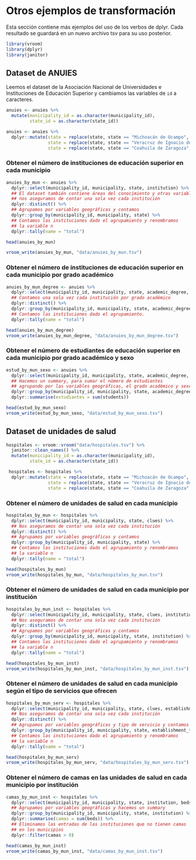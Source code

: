 # Otros ejemplos de transformación

Esta sección contiene más ejemplos del uso de los verbos de dplyr. Cada resultado se guardará en un
nuevo archivo tsv para su uso posterior. 

```r
library(vroom)
library(dplyr)
library(janitor)
```

## Dataset de ANUIES 

Leemos el dataset de la Asociación Nacional de Universidades e Instituciones de Educación Superior y 
cambiamos las variables de `id` a caracteres. 

```r
anuies <- anuies %>%
  mutate(municipality_id = as.character(municipality_id), 
         state_id = as.character(state_id))

anuies <- anuies %>% 
  dplyr::mutate(state = replace(state, state == "Michoacán de Ocampo", "Michoacán"),
                state = replace(state, state == "Veracruz de Ignacio de la Llave", "Veracruz"),
                state = replace(state, state == "Coahuila de Zaragoza", "Coahuila"))
```

### Obtener el número de instituciones de educación superior en cada municipio

```r
anuies_by_mun <- anuies %>% 
  dplyr::select(municipality_id, municipality, state, institution) %>%
  ## El dataset también contiene áreas del conocimiento y otras variables, por lo que 
  ## nos aseguramos de contar una sola vez cada institución
  dplyr::distinct() %>%
  ## Agrupamos por variables geográficas y contamos
  dplyr::group_by(municipality_id, municipality, state) %>%
  ## Contamos las instituciones dado el agrupamiento y renombramos 
  ## la variable n
  dplyr::tally(name = "total")

head(anuies_by_mun)

vroom_write(anuies_by_mun, "data/anuies_by_mun.tsv")
```

### Obtener el número de instituciones de educación superior en cada municipio por grado académico

```r
anuies_by_mun_degree <- anuies %>% 
  dplyr::select(municipality_id, municipality, state, academic_degree, institution) %>%
  ## Contamos una sola vez cada institución por grado académico
  dplyr::distinct() %>%
  dplyr::group_by(municipality_id, municipality, state, academic_degree) %>%
  ## Contamos las instituciones dado el agrupamiento. 
  dplyr::tally(name = "total") 

head(anuies_by_mun_degree)
vroom_write(anuies_by_mun_degree, "data/anuies_by_mun_degree.tsv")
```

### Obtener el número de estudiantes de educación superior en cada municipio por grado académico y sexo {#ejanuies}

```r
estud_by_mun_sexo <- anuies %>% 
  dplyr::select(municipality_id, municipality, state, academic_degree, sex, students) %>%
  ## Hacemos un summary, para sumar el número de estudiantes
  ## agrupando por las variables geográficas, el grado académico y sexo
  dplyr::group_by(municipality_id, municipality, state, academic_degree, sex) %>%
  dplyr::summarise(estudiantes = sum(students)) 

head(estud_by_mun_sexo)
vroom_write(estud_by_mun_sexo, "data/estud_by_mun_sexo.tsv")
```

## Dataset de unidades de salud

```r
hospitales <- vroom::vroom("data/hospitales.tsv") %>%
  janitor::clean_names() %>%
  mutate(municipality_id = as.character(municipality_id), 
         state_id = as.character(state_id))

 hospitales <- hospitales %>% 
  dplyr::mutate(state = replace(state, state == "Michoacán de Ocampo", "Michoacán"),
                state = replace(state, state == "Veracruz de Ignacio de la Llave", "Veracruz"),
                state = replace(state, state == "Coahuila de Zaragoza", "Coahuila"))
```


### Obtener el número de unidades de salud en cada municipio

```r
hospitales_by_mun <- hospitales %>% 
  dplyr::select(municipality_id, municipality, state, clues) %>%
  ## Nos aseguramos de contar una sola vez cada institución
  dplyr::distinct() %>%
  ## Agrupamos por variables geográficas y contamos
  dplyr::group_by(municipality_id, municipality, state) %>%
  ## Contamos las instituciones dado el agrupamiento y renombramos 
  ## la variable n
  dplyr::tally(name = "total")

head(hospitales_by_mun)
vroom_write(hospitales_by_mun, "data/hospitales_by_mun.tsv")
```

### Obtener el número de unidades de salud en cada municipio por institución

```r
hospitales_by_mun_inst <- hospitales %>% 
  dplyr::select(municipality_id, municipality, state, clues, institution) %>%
  ## Nos aseguramos de contar una sola vez cada institución
  dplyr::distinct() %>%
  ## Agrupamos por variables geográficas y contamos
  dplyr::group_by(municipality_id, municipality, state, institution) %>%
  ## Contamos las instituciones dado el agrupamiento y renombramos 
  ## la variable n
  dplyr::tally(name = "total")

head(hospitales_by_mun_inst)
vroom_write(hospitales_by_mun_inst, "data/hospitales_by_mun_inst.tsv")
```

### Obtener el número de unidades de salud en cada municipio según el tipo de servicios que ofrecen

```r
hospitales_by_mun_serv <- hospitales %>% 
  dplyr::select(municipality_id, municipality, state, clues, establishment_type) %>%
  ## Nos aseguramos de contar una sola vez cada institución
  dplyr::distinct() %>%
  ## Agrupamos por variables geográficas y tipo de servicio y contamos
  dplyr::group_by(municipality_id, municipality, state, establishment_type) %>%
  ## Contamos las instituciones dado el agrupamiento y renombramos 
  ## la variable n
  dplyr::tally(name = "total")

head(hospitales_by_mun_serv)
vroom_write(hospitales_by_mun_serv, "data/hospitales_by_mun_serv.tsv")
```

### Obtener el número de camas en las unidades de salud en cada municipio por institución

```r
camas_by_mun_inst <- hospitales %>% 
  dplyr::select(municipality_id, municipality, state, institution, beds) %>%
  ## Agrupamos por variables geográficas y hacemos un summary
  dplyr::group_by(municipality_id, municipality, state, institution) %>%
  dplyr::summarise(camas = sum(beds)) %>%
  ## Eliminamos las entradas de las instituciones que no tienen camas
  ## en los municipios
  dplyr::filter(camas > 0)

head(camas_by_mun_inst)
vroom_write(camas_by_mun_inst, "data/camas_by_mun_inst.tsv")
```

